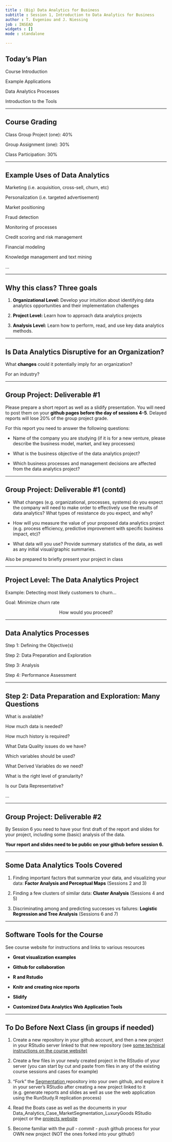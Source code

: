 ```yaml
---
title : (Big) Data Analytics for Business
subtitle : Session 1, Introduction to Data Analytics for Business
author : T. Evgeniou and J. Niessing
job : INSEAD
widgets : []
mode : standalone 

---
```


## Today's Plan
  
  
  
Course Introduction

Example Applications

Data Analytics Processes

Introduction to the Tools

---

## Course Grading


  
  
Class Group Project (one):    40%

Group Assignment (one):  	30%

Class Participation: 			30%

---

## Example Uses of Data Analytics

Marketing (i.e. acquisition, cross-sell, churn, etc)

Personalization (i.e. targeted advertisement)

Market positioning

Fraud detection

Monitoring of processes

Credit scoring and risk management

Financial modeling

Knowledge management and text mining

...

---


## Why this class? Three goals
  
  
  
1. <b style="color:#000;">Organizational Level:</b> Develop your intuition about identifying data analytics opportunities and their implementation challenges  
  
  
2. <b style="color:#000;">Project Level:</b> Learn how to approach data analytics projects  
  
  
3. <b style="color:#000;">Analysis Level:</b> Learn how to perform, read, and use key data analytics methods. 
  

---

## Is Data Analytics Disruptive for an Organization?
  
  
  
  
  
What <b style="color:#000;">changes</b> could it potentially imply for an organization?
  
  
For an industry?


---

## Group Project: Deliverable #1

Please prepare a short report  as well as  a slidify presentation. You will need to post them on your  <b style="color:#000;">github pages before the day of sessions 4-5</b>. Delayed reports will lose 20% of the group project grade. 

For this report you need to answer the following questions:

- Name of the company you are studying (if it is for a new venture, please describe the business model, market, and key processes)

- What is the business objective of the data analytics project? 

- Which business processes and management decisions are affected from the data analytics project?

---

## Group Project: Deliverable #1 (contd)

- What changes (e.g. organizational, processes, systems) do you expect the company will need to make order to effectively use the results of data analytics? What types of resistance do you expect, and why?

- How will you measure the value of your proposed data analytics project (e.g. process efficiency, predictive improvement with specific business impact, etc)?  

- What data will you use? Provide summary statistics of the data, as well as any initial visual/graphic summaries.

Also be prepared to briefly present your project in class 

---

## Project Level: The Data Analytics Project
  
  
  
  
Example: Detecting most likely customers to churn…
  
  
  
Goal: Minimize churn rate  
  
  
  
  <center>How would you proceed?</center>



---

## Data Analytics Processes


  
Step 1: Defining the Objective(s)  
  
  
Step 2: Data Preparation and Exploration
  
  
Step 3: Analysis
  
  
Step 4: Performance Assessment

---

## Step 2: Data Preparation and Exploration: Many Questions

What is available?

How much data is needed?

How much history is required?

What Data Quality issues do we have?

Which variables should be used?

What Derived Variables do we need?

What is the right level of granularity?

Is our Data Representative?

...

---

## Group Project: Deliverable #2
  
  
  
By Session 6 you need to have your first draft of the report and slides for your project, including some (basic) analysis of the data. 
  
  
  
<b style="color:#000;">Your report and slides need to be public on your github before session 6. </b> 

---

## Some Data Analytics Tools Covered

1. Finding important factors that summarize your data, and visualizing your data: 
<b style="color:#000;">Factor Analysis and Perceptual Maps</b> (Sessions 2 and 3)
  
  
  
2. Finding a few clusters of similar data: 
<b style="color:#000;">Cluster Analysis</b> (Sessions 4 and 5) 
  
  
  
3. Discriminating among and predicting successes vs failures: 
<b style="color:#000;">Logistic Regression and Tree Analysis</b> (Sessions 6 and 7)


---

## Software Tools for the Course
  
  
 See course website for instructions and links to various resources
  
  
- <b style="color:#000;">Great visualization examples</b>


- <b style="color:#000;">Github for collaboration</b>
  
  
- <b style="color:#000;">R and Rstudio</b>
  
  
- <b style="color:#000;">Knitr and creating nice reports</b>
  
  
- <b style="color:#000;">Slidify</b>
  
  
- <b style="color:#000;">Customized Data Analytics Web Application Tools</b>


---

## To Do Before Next Class (in groups if needed)

1. Create a new repository in your github account, and then a new project in your RStudio server linked to that new repository (see <a href="http://inseaddataanalytics.github.io/INSEADjan2014/Technical Instructions_Other.pdf" target="_blank">some technical instructions on the course website) </a>

2. Create a few files in your newly created project in the RStudio of your server (you can start by cut and paste from files in any of the existing course sessions and cases for example)

3. "Fork" the <a href="https://github.com/tevgeniou/Data_Analytics_Case_MarketSegmentation_LuxuryGoods" target="_blank">Segmentation </a> repository into your own github, and explore it in your server's RStudio after creating a new project linked to it (e.g. generate reports and slides as well as use the web application using the RunStudy.R replication process)
    
4. Read the Boats case as well as the documents in your Data_Analytics_Case_MarketSegmentation_LuxuryGoods RStudio project or the <a href="http://inseaddataanalytics.github.io/INSEADjan2014/ProjectsMenu.html" target="_blank">projects website </a>

5. Become familiar with the <i>pull - commit - push</i> github process for your OWN new project (NOT the ones forked into your github!)

